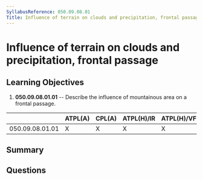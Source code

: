 ```yaml
---
SyllabusReference: 050.09.08.01
Title: Influence of terrain on clouds and precipitation, frontal passage
---
```


# Influence of terrain on clouds and precipitation, frontal passage

## Learning Objectives

1.  **050.09.08.01.01** -- Describe the influence of mountainous area on a
    frontal passage.

|                 | ATPL(A) | CPL(A) | ATPL(H)/IR | ATPL(H)/VFR | CPL(H) | IR | CBIR(A) |
| --------------- | ------- | ------ | ---------- | ----------- | ------ | -- | ------- |
| 050.09.08.01.01 | X       | X      | X          | X           | X      | X  | X       |

## Summary

## Questions

